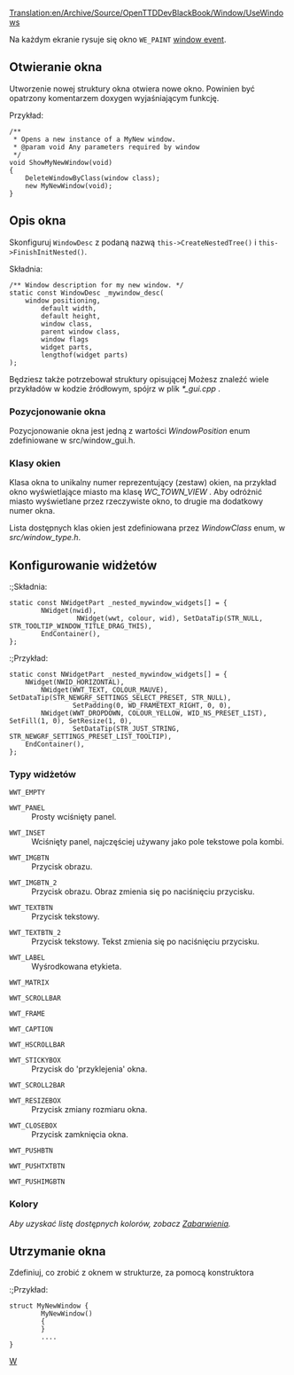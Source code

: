 [[Translation:en/Archive/Source/OpenTTDDevBlackBook/Window/UseWindows]]
 
<!--{{DevDoc}}-->{{pl/Development/Rozwój}}

Na każdym ekranie rysuje się okno <code>WE_PAINT</code> [[en/OpenTTDDevBlackBook/Window/WindowEvents|window event]].

==Otwieranie okna==
Utworzenie nowej struktury okna otwiera nowe okno. Powinien być opatrzony komentarzem doxygen wyjaśniającym funkcję.

;<nowiki>Przykład:</nowiki>

<pre>
/**
 * Opens a new instance of a MyNew window.
 * @param void Any parameters required by window
 */
void ShowMyNewWindow(void)
{
	DeleteWindowByClass(window class);
	new MyNewWindow(void);
}
</pre>

==Opis okna==

Skonfiguruj <code>WindowDesc</code> z podaną nazwą <code>this->CreateNestedTree()</code> i <code>this->FinishInitNested()</code>.

;<nowiki>Składnia:</nowiki>

<pre>
/** Window description for my new window. */
static const WindowDesc _mywindow_desc(
	window positioning,
        default width,
        default height,
        window class,
        parent window class,
        window flags
        widget parts,
        lengthof(widget parts)
);
</pre>

Będziesz także potrzebował struktury opisującej
Możesz znaleźć wiele przykładów w kodzie źródłowym, spójrz w plik ''*_gui.cpp'' .

===Pozycjonowanie okna===
Pozycjonowanie okna jest jedną z wartości ''WindowPosition'' enum zdefiniowane w src/window_gui.h.

===Klasy okien===
Klasa okna to unikalny numer reprezentujący (zestaw) okien, na przykład okno wyświetlające miasto ma klasę  ''WC_TOWN_VIEW'' . Aby odróżnić miasto wyświetlane przez rzeczywiste okno, to drugie ma dodatkowy numer okna.

Lista dostępnych klas okien jest zdefiniowana przez ''WindowClass'' enum, w ''src/window_type.h''.

==Konfigurowanie widżetów==

:;<nowiki>Składnia:</nowiki>

<pre>
static const NWidgetPart _nested_mywindow_widgets[] = {
        NWidget(nwid),
                 NWidget(wwt, colour, wid), SetDataTip(STR_NULL, STR_TOOLTIP_WINDOW_TITLE_DRAG_THIS),
        EndContainer(),
};
</pre>

:;<nowiki>Przykład:</nowiki>

<pre>
static const NWidgetPart _nested_mywindow_widgets[] = {
	NWidget(NWID_HORIZONTAL),
		NWidget(WWT_TEXT, COLOUR_MAUVE), SetDataTip(STR_NEWGRF_SETTINGS_SELECT_PRESET, STR_NULL),
				SetPadding(0, WD_FRAMETEXT_RIGHT, 0, 0),
		NWidget(WWT_DROPDOWN, COLOUR_YELLOW, WID_NS_PRESET_LIST), SetFill(1, 0), SetResize(1, 0),
				SetDataTip(STR_JUST_STRING, STR_NEWGRF_SETTINGS_PRESET_LIST_TOOLTIP),
	EndContainer(),
};
</pre>

===Typy widżetów===

;<code>WWT_EMPTY</code>
:
<!--{{todo|-Include an explanation.}}-->{{pl/Do poprawki|- Dołącz wyjaśnienie.}}

;<code>WWT_PANEL</code>
:Prosty wciśnięty panel.

;<code>WWT_INSET</code>
:Wciśnięty panel, najczęściej używany jako pole tekstowe pola kombi.

;<code>WWT_IMGBTN</code>
:Przycisk obrazu.

;<code>WWT_IMGBTN_2</code>
:Przycisk obrazu. Obraz zmienia się po naciśnięciu przycisku.

;<code>WWT_TEXTBTN</code>
:Przycisk tekstowy.

;<code>WWT_TEXTBTN_2</code>
:Przycisk tekstowy. Tekst zmienia się po naciśnięciu przycisku.

;<code>WWT_LABEL</code>
:Wyśrodkowana etykieta.

;<code>WWT_MATRIX</code>
:
<!--{{todo|-Include an explanation.}}-->{{pl/Do poprawki|- Dołącz wyjaśnienie.}}

;<code>WWT_SCROLLBAR</code>
:
<!--{{todo|-Include an explanation.}}-->{{pl/Do poprawki|- Dołącz wyjaśnienie.}}

;<code>WWT_FRAME</code>
:
<!--{{todo|-Include an explanation.}}-->{{pl/Do poprawki|- Dołącz wyjaśnienie.}}

;<code>WWT_CAPTION</code>
:
<!--{{todo|-Include an explanation.}}-->{{pl/Do poprawki|- Dołącz wyjaśnienie.}}

;<code>WWT_HSCROLLBAR</code>
:
<!--{{todo|-Include an explanation.}}-->{{pl/Do poprawki|- Dołącz wyjaśnienie.}}

;<code>WWT_STICKYBOX</code>
:Przycisk do 'przyklejenia' okna.

;<code>WWT_SCROLL2BAR</code>
:
<!--{{todo|-Include an explanation.}}-->{{pl/Do poprawki|- Dołącz wyjaśnienie.}}

;<code>WWT_RESIZEBOX</code>
:Przycisk zmiany rozmiaru okna.

;<code>WWT_CLOSEBOX</code>
:Przycisk zamknięcia okna.

;<code>WWT_PUSHBTN</code>
:
<!--{{todo|-Include an explanation.}}-->{{pl/Do poprawki|- Dołącz wyjaśnienie.}}

;<code>WWT_PUSHTXTBTN</code>
:
<!--{{todo|-Include an explanation.}}-->{{pl/Do poprawki|- Dołącz wyjaśnienie.}}

;<code>WWT_PUSHIMGBTN</code>
:
<!--{{todo|-Include an explanation.}}-->{{pl/Do poprawki|- Dołącz wyjaśnienie.}}

===Kolory===

''Aby uzyskać listę dostępnych kolorów, zobacz [[pl/Archive/Source/OpenTTDDevBlackBook/Window/Colours|Zabarwienia]].''

==Utrzymanie okna==

Zdefiniuj, co zrobić z oknem w strukturze, za pomocą konstruktora

:;<nowiki>Przykład:</nowiki>

<pre>
struct MyNewWindow {
        MyNewWindow()
        {
        }
        ....
}
</pre>

<!--[[Category:Development]]--> 
<!--[[Category:OpenTTDDevBlackBook|W]]--> [[Category:pl/Archive/Source/OpenTTDDevBlackBook|W]]
